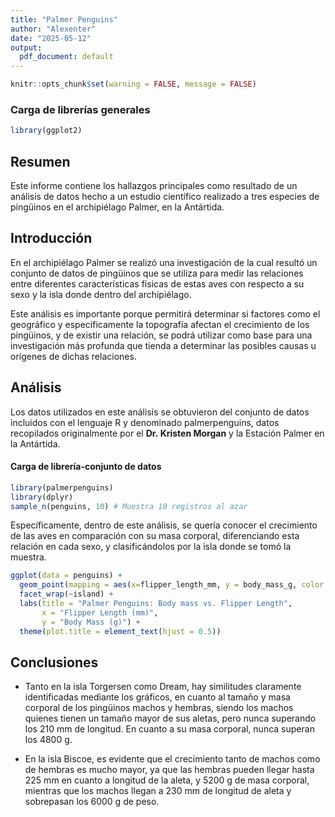 ```yaml
---
title: "Palmer Penguins"
author: "Alexenter"
date: "2025-05-12"
output:
  pdf_document: default
---
```


```r
knitr::opts_chunk$set(warning = FALSE, message = FALSE)
```

### Carga de librerías generales
```r
library(ggplot2)
```

## Resumen

Este informe contiene los hallazgos principales como resultado de un análisis de datos hecho a un estudio científico realizado a tres especies de pingüinos en el archipiélago Palmer, en la Antártida. 

## Introducción

En el archipiélago Palmer se realizó una investigación de la cual resultó un conjunto de datos de pingüinos que se utiliza para medir las relaciones entre diferentes características físicas de estas aves con respecto a su sexo y la isla donde dentro del archipiélago. 

Este análisis es importante porque permitirá determinar si factores como el geográfico y específicamente la topografía afectan el crecimiento de los pingüinos, y de existir una relación, se podrá utilizar como base para una investigación más profunda que tienda a determinar las posibles causas u orígenes de dichas relaciones. 

## Análisis

Los datos utilizados en este análisis se obtuvieron del conjunto de datos incluidos con el lenguaje R y denominado palmerpenguins, datos recopilados originalmente por el **Dr. Kristen Morgan** y la Estación Palmer en la Antártida.

#### Carga de librería-conjunto de datos
```r
library(palmerpenguins)
library(dplyr)
sample_n(penguins, 10) # Muestra 10 registros al azar
```

Específicamente, dentro de este análisis, se quería conocer el crecimiento de las aves en comparación con su masa corporal, diferenciando esta relación en cada sexo, y clasificándolos por la isla donde se tomó la muestra.

```r
ggplot(data = penguins) + 
  geom_point(mapping = aes(x=flipper_length_mm, y = body_mass_g, color = sex)) + 
  facet_wrap(~island) + 
  labs(title = "Palmer Penguins: Body mass vs. Flipper Length",
       x = "Flipper Length (mm)",
       y = "Body Mass (g)") + 
  theme(plot.title = element_text(hjust = 0.5))
```

## Conclusiones

- Tanto en la isla Torgersen como Dream, hay similitudes claramente identificadas mediante los gráficos, en cuanto al tamaño y masa corporal de los pingüinos machos y hembras, siendo los machos quienes tienen un tamaño mayor de sus aletas, pero nunca superando los 210 mm de longitud. En cuanto a su masa corporal, nunca superan los 4800 g. 

- En la isla Biscoe, es evidente que el crecimiento tanto de machos como de hembras es mucho mayor, ya que las hembras pueden llegar hasta 225 mm en cuanto a longitud de la aleta, y 5200 g de masa corporal, mientras que los machos llegan a 230 mm de longitud de aleta y sobrepasan los 6000 g de peso. 